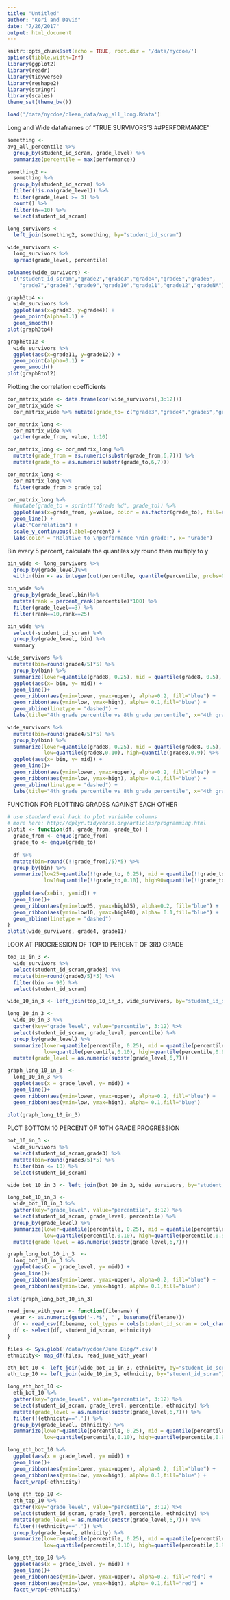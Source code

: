 ```yaml
---
title: "Untitled"
author: "Keri and David"
date: "7/26/2017"
output: html_document
---
```


```r
knitr::opts_chunk$set(echo = TRUE, root.dir = '/data/nycdoe/')
options(tibble.width=Inf)
library(ggplot2)
library(readr)
library(tidyverse)
library(reshape2)
library(stringr)
library(scales)
theme_set(theme_bw())

load('/data/nycdoe/clean_data/avg_all_long.Rdata')
```
Long and Wide dataframes of "TRUE SURVIVORS'S ##PERFORMANCE"
```r
something <-
avg_all_percentile %>%
  group_by(student_id_scram, grade_level) %>%
  summarize(percentile = max(performance))

something2 <-
  something %>%
  group_by(student_id_scram) %>%
  filter(!is.na(grade_level)) %>%
  filter(grade_level >= 3) %>%
  count() %>% 
  filter(n==10) %>% 
  select(student_id_scram)

long_survivors <- 
  left_join(something2, something, by="student_id_scram")

wide_survivors <- 
  long_survivors %>%
  spread(grade_level, percentile)

colnames(wide_survivors) <- 
  c("student_id_scram","grade2","grade3","grade4","grade5","grade6",
    "grade7","grade8","grade9","grade10","grade11","grade12","gradeNA")

graph3to4 <-
  wide_survivors %>%
  ggplot(aes(x=grade3, y=grade4)) +
  geom_point(alpha=0.1) +
  geom_smooth()
plot(graph3to4)

graph8to12 <-
  wide_survivors %>%
  ggplot(aes(x=grade11, y=grade12)) +
  geom_point(alpha=0.1) +
  geom_smooth()
plot(graph8to12)

```
Plotting the correlation coefficients
```r
cor_matrix_wide <- data.frame(cor(wide_survivors[,3:12]))
cor_matrix_wide <-
  cor_matrix_wide %>% mutate(grade_to= c("grade3","grade4","grade5","grade6","grade7","grade8","grade9","grade10","grade11","grade12"))

cor_matrix_long <-
  cor_matrix_wide %>%
  gather(grade_from, value, 1:10)

cor_matrix_long <- cor_matrix_long %>%
  mutate(grade_from = as.numeric(substr(grade_from,6,7))) %>%
  mutate(grade_to = as.numeric(substr(grade_to,6,7)))

cor_matrix_long <-
  cor_matrix_long %>%
  filter(grade_from > grade_to) 

cor_matrix_long %>%
  #mutate(grade_to = sprintf("Grade %d", grade_to)) %>% 
  ggplot(aes(x=grade_from, y=value, color = as.factor(grade_to), fill=as.factor(grade_to))) +
  geom_line() +
  ylab("Correlation") +
  scale_y_continuous(label=percent) +
  labs(color = "Relative to \nperformance \nin grade:", x= "Grade")
```

Bin every 5 percent, calculate the quantiles 
x/y round then multiply to y

```r

bin_wide <- long_survivors %>%
  group_by(grade_level)%>%
  within(bin <- as.integer(cut(percentile, quantile(percentile, probs=0:20/20, na.rm=TRUE), include.lowest=TRUE)))

bin_wide %>%
  group_by(grade_level,bin)%>%
  mutate(rank = percent_rank(percentile)*100) %>% 
  filter(grade_level==3) %>%
  filter(rank==10,rank==25)

bin_wide %>%
  select(-student_id_scram) %>%
  group_by(grade_level, bin) %>%
  summary

wide_survivors %>%
  mutate(bin=round(grade4/5)*5) %>%
  group_by(bin) %>%
  summarize(lower=quantile(grade8, 0.25), mid = quantile(grade8, 0.5), upper=quantile(grade8,0.75), low=quantile(grade8,0.10), high=quantile(grade8,0.9)) %>%
  ggplot(aes(x= bin, y= mid)) +
  geom_line()+
  geom_ribbon(aes(ymin=lower, ymax=upper), alpha=0.2, fill="blue") +
  geom_ribbon(aes(ymin=low, ymax=high), alpha= 0.1,fill="blue") +
  geom_abline(linetype = "dashed") +
  labs(title="4th grade percentile vs 8th grade percentile", x="4th grade PERFORMANCE", y="8th grade PERFORMANCE" )

```

```r
wide_survivors %>%
  mutate(bin=round(grade4/5)*5) %>%
  group_by(bin) %>%
  summarize(lower=quantile(grade8, 0.25), mid = quantile(grade8, 0.5), upper=quantile(grade8,0.75), 
            low=quantile(grade8,0.10), high=quantile(grade8,0.9)) %>%
  ggplot(aes(x= bin, y= mid)) +
  geom_line()+
  geom_ribbon(aes(ymin=lower, ymax=upper), alpha=0.2, fill="blue") +
  geom_ribbon(aes(ymin=low, ymax=high), alpha= 0.1,fill="blue") +
  geom_abline(linetype = "dashed") +
  labs(title="4th grade percentile vs 8th grade percentile", x="4th grade PERFORMANCE", y="8th grade PERFORMANCE" )
```

FUNCTION FOR PLOTTING GRADES AGAINST EACH OTHER
```r

# use standard eval hack to plot variable columns
# more here: http://dplyr.tidyverse.org/articles/programming.html
plotit <- function(df, grade_from, grade_to) {
  grade_from <- enquo(grade_from)
  grade_to <- enquo(grade_to)
  
  df %>%
  mutate(bin=round((!!grade_from)/5)*5) %>%
  group_by(bin) %>%
  summarize(low25=quantile(!!grade_to, 0.25), mid = quantile(!!grade_to, 0.5), high75=quantile(!!grade_to,0.75), 
            low10=quantile(!!grade_to,0.10), high90=quantile(!!grade_to,0.9)) %>%
    
  ggplot(aes(x=bin, y=mid)) +
  geom_line()+
  geom_ribbon(aes(ymin=low25, ymax=high75), alpha=0.2, fill="blue") +
  geom_ribbon(aes(ymin=low10, ymax=high90), alpha= 0.1,fill="blue") +
  geom_abline(linetype = "dashed")
}
plotit(wide_survivors, grade4, grade11)

```
LOOK AT PROGRESSION OF TOP 10 PERCENT OF 3RD GRADE
```r
top_10_in_3 <-
  wide_survivors %>%
  select(student_id_scram,grade3) %>%
  mutate(bin=round(grade3/5)*5) %>%
  filter(bin >= 90) %>%
  select(student_id_scram)

wide_10_in_3 <- left_join(top_10_in_3, wide_survivors, by="student_id_scram")

long_10_in_3 <-
  wide_10_in_3 %>% 
  gather(key="grade_level", value="percentile", 3:12) %>%
  select(student_id_scram, grade_level, percentile) %>%
  group_by(grade_level) %>%
  summarize(lower=quantile(percentile, 0.25), mid = quantile(percentile, 0.5), upper=quantile(percentile,0.75), 
            low=quantile(percentile,0.10), high=quantile(percentile,0.9)) %>% 
  mutate(grade_level = as.numeric(substr(grade_level,6,7)))

graph_long_10_in_3  <-
  long_10_in_3 %>%
  ggplot(aes(x = grade_level, y= mid)) +
  geom_line()+
  geom_ribbon(aes(ymin=lower, ymax=upper), alpha=0.2, fill="blue") +
  geom_ribbon(aes(ymin=low, ymax=high), alpha= 0.1,fill="blue") 
  
plot(graph_long_10_in_3)

```
PLOT BOTTOM 10 PERCENT OF 10TH GRADE PROGRESSION
```r
bot_10_in_3 <-
  wide_survivors %>%
  select(student_id_scram,grade3) %>%
  mutate(bin=round(grade3/5)*5) %>%
  filter(bin <= 10) %>%
  select(student_id_scram)

wide_bot_10_in_3 <- left_join(bot_10_in_3, wide_survivors, by="student_id_scram")

long_bot_10_in_3 <-
  wide_bot_10_in_3 %>% 
  gather(key="grade_level", value="percentile", 3:12) %>%
  select(student_id_scram, grade_level, percentile) %>%
  group_by(grade_level) %>%
  summarize(lower=quantile(percentile, 0.25), mid = quantile(percentile, 0.5), upper=quantile(percentile,0.75), 
            low=quantile(percentile,0.10), high=quantile(percentile,0.9)) %>% 
  mutate(grade_level = as.numeric(substr(grade_level,6,7)))

graph_long_bot_10_in_3  <-
  long_bot_10_in_3 %>%
  ggplot(aes(x = grade_level, y= mid)) +
  geom_line()+
  geom_ribbon(aes(ymin=lower, ymax=upper), alpha=0.2, fill="blue") +
  geom_ribbon(aes(ymin=low, ymax=high), alpha= 0.1,fill="blue") 
  
plot(graph_long_bot_10_in_3)

```

```r
read_june_with_year <- function(filename) {
  year <- as.numeric(gsub('-.*$', '', basename(filename)))
  df <- read_csv(filename, col_types = cols(student_id_scram = col_character(), grade_level = col_integer(), ethnicity = col_character()))
  df <- select(df, student_id_scram, ethnicity)
}

files <- Sys.glob('/data/nycdoe/June Biog/*.csv')
ethnicity<- map_df(files, read_june_with_year)
```

```r
eth_bot_10 <- left_join(wide_bot_10_in_3, ethnicity, by="student_id_scram")
eth_top_10 <- left_join(wide_10_in_3, ethnicity, by="student_id_scram")

long_eth_bot_10 <-
  eth_bot_10 %>% 
  gather(key="grade_level", value="percentile", 3:12) %>% 
  select(student_id_scram, grade_level, percentile, ethnicity) %>%
  mutate(grade_level = as.numeric(substr(grade_level,6,7))) %>%
  filter(!(ethnicity=='.')) %>%
  group_by(grade_level, ethnicity) %>%
  summarize(lower=quantile(percentile, 0.25), mid = quantile(percentile, 0.5), upper=quantile(percentile,0.75), 
            low=quantile(percentile,0.10), high=quantile(percentile,0.9))

long_eth_bot_10 %>%
  ggplot(aes(x = grade_level, y= mid)) +
  geom_line()+
  geom_ribbon(aes(ymin=lower, ymax=upper), alpha=0.2, fill="blue") +
  geom_ribbon(aes(ymin=low, ymax=high), alpha= 0.1,fill="blue") +
  facet_wrap(~ethnicity)
  
long_eth_top_10 <-
  eth_top_10 %>% 
  gather(key="grade_level", value="percentile", 3:12) %>% 
  select(student_id_scram, grade_level, percentile, ethnicity) %>%
  mutate(grade_level = as.numeric(substr(grade_level,6,7))) %>%
  filter(!(ethnicity=='.')) %>%
  group_by(grade_level, ethnicity) %>%
  summarize(lower=quantile(percentile, 0.25), mid = quantile(percentile, 0.5), upper=quantile(percentile,0.75), 
            low=quantile(percentile,0.10), high=quantile(percentile,0.9))

long_eth_top_10 %>%
  ggplot(aes(x = grade_level, y= mid)) +
  geom_line()+
  geom_ribbon(aes(ymin=lower, ymax=upper), alpha=0.2, fill="red") +
  geom_ribbon(aes(ymin=low, ymax=high), alpha= 0.1,fill="red") +
  facet_wrap(~ethnicity)
```
